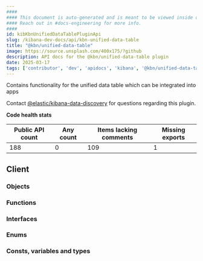 ```yaml
---
####
#### This document is auto-generated and is meant to be viewed inside our experimental, new docs system.
#### Reach out in #docs-engineering for more info.
####
id: kibKbnUnifiedDataTablePluginApi
slug: /kibana-dev-docs/api/kbn-unified-data-table
title: "@kbn/unified-data-table"
image: https://source.unsplash.com/400x175/?github
description: API docs for the @kbn/unified-data-table plugin
date: 2025-03-17
tags: ['contributor', 'dev', 'apidocs', 'kibana', '@kbn/unified-data-table']
---
```


Contains functionality for the unified data table which can be integrated into apps

Contact [@elastic/kibana-data-discovery](https://github.com/orgs/elastic/teams/kibana-data-discovery) for questions regarding this plugin.

**Code health stats**

| Public API count  | Any count | Items lacking comments | Missing exports |
|-------------------|-----------|------------------------|-----------------|
| 188 | 0 | 109 | 1 |

## Client

### Objects
<DocDefinitionList data={kbnUnifiedDataTableObj.client.objects}/>

### Functions
<DocDefinitionList data={kbnUnifiedDataTableObj.client.functions}/>

### Interfaces
<DocDefinitionList data={kbnUnifiedDataTableObj.client.interfaces}/>

### Enums
<DocDefinitionList data={kbnUnifiedDataTableObj.client.enums}/>

### Consts, variables and types
<DocDefinitionList data={kbnUnifiedDataTableObj.client.misc}/>

